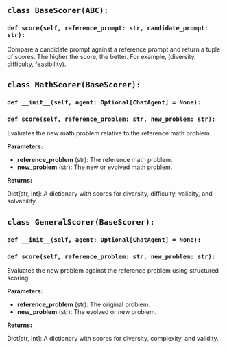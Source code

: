 <a id="camel.datagen.evol_instruct.scorer"></a>

<a id="camel.datagen.evol_instruct.scorer.BaseScorer"></a>

## `class BaseScorer(ABC):`

<a id="camel.datagen.evol_instruct.scorer.BaseScorer.score"></a>

### `def score(self, reference_prompt: str, candidate_prompt: str):`

Compare a candidate prompt against a reference prompt and
return a tuple of scores. The higher the score, the better.
For example, (diversity, difficulty, feasibility).

<a id="camel.datagen.evol_instruct.scorer.MathScorer"></a>

## `class MathScorer(BaseScorer):`

<a id="camel.datagen.evol_instruct.scorer.MathScorer.__init__"></a>

### `def __init__(self, agent: Optional[ChatAgent] = None):`

<a id="camel.datagen.evol_instruct.scorer.MathScorer.score"></a>

### `def score(self, reference_problem: str, new_problem: str):`

Evaluates the new math problem relative to the reference math
problem.

**Parameters:**

- **reference_problem** (str): The reference math problem.
- **new_problem** (str): The new or evolved math problem.

**Returns:**

  Dict[str, int]: A dictionary with scores for diversity, difficulty,
validity, and solvability.

<a id="camel.datagen.evol_instruct.scorer.GeneralScorer"></a>

## `class GeneralScorer(BaseScorer):`

<a id="camel.datagen.evol_instruct.scorer.GeneralScorer.__init__"></a>

### `def __init__(self, agent: Optional[ChatAgent] = None):`

<a id="camel.datagen.evol_instruct.scorer.GeneralScorer.score"></a>

### `def score(self, reference_problem: str, new_problem: str):`

Evaluates the new problem against the reference problem using
structured scoring.

**Parameters:**

- **reference_problem** (str): The original problem.
- **new_problem** (str): The evolved or new problem.

**Returns:**

  Dict[str, int]: A dictionary with scores for diversity, complexity,
and validity.
